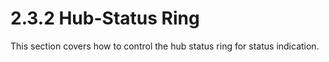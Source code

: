 
<Meta title="2. Fundamentals of Robotics/2.3 Outputs/2.3.2 Hub-Status Ring" />

# 2.3.2 Hub-Status Ring

This section covers how to control the hub status ring for status indication.
